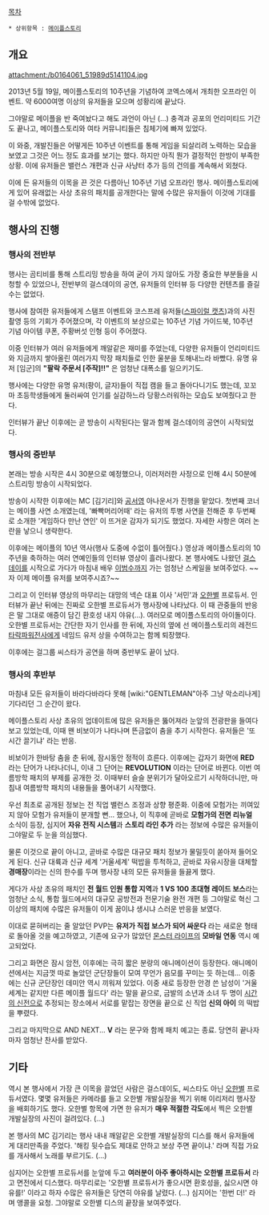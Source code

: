 [[목차]]

 * 상위항목 : [[메이플스토리]]

== 개요 ==
attachment:/b0164061_51989d5141104.jpg

2013년 5월 19일, 메이플스토리의 10주년을 기념하여 코엑스에서 개최한 오프라인 이벤트. 약 6000여명 이상의 유저들을 모으며 성황리에 끝났다.

그야말로 메이플을 반 죽여놨다고 해도 과언이 아닌 (...) 충격과 공포의 언리미티드 기간도 끝나고, 메이플스토리와 여타 커뮤니티들은 침체기에 빠져 있었다.

이 와중, 개발진들은 어떻게든 10주년 이벤트를 통해 게임을 되살리려 노력하는 모습을 보였고 그것은 어느 정도 효과를 보기는 했다. 하지만 아직 뭔가 결정적인 한방이 부족한 상황. 이에 유저들은 밸런스 개편과 신규 사냥터 추가 등의 건의를 계속해서 외쳤다.

이에 든 유저들의 이목을 끈 것은 다름아닌 10주년 기념 오프라인 행사. 메이플스토리에게 있어 유래없는 사상 초유의 패치를 공개한다는 말에 수많은 유저들이 이것에 기대를 걸 수밖에 없었다. 

== 행사의 진행 ==
=== 행사의 전반부 ===
행사는 곰티비를 통해 스트리밍 방송을 하여 굳이 가지 않아도 가장 중요한 부분들을 시청할 수 있었으나, 전반부의 걸스데이의 공연, 유저들의 인터뷰 등 다양한 컨텐츠를 즐길 수는 없었다.

행사에 참여한 유저들에게 스탬프 이벤트와 코스프레 유저들([[스파이럴 캣츠]])과의 사진 촬영 등의 기회가 주어졌으며, 각 이벤트의 보상으로는 10주년 기념 가이드북, 10주년 기념 아이템 쿠폰, 주황버섯 인형 등이 주어졌다.

이중 인터뷰가 여러 유저들에게 깨알같은 재미를 주었는데, 다양한 유저들이 언리미티드와 지금까지 쌓아올린 여러가지 막장 패치들로 인한 울분을 토해내느라 바빴다. 유명 유저 [임군]의 '''"팔락 주문서 [주작]!!"''' 은 엄청난 대폭소를 일으키기도.

행사에는 다양한 유명 유저(팡이, 글자)들이 직접 캠을 들고 돌아다니기도 했는데, 꼬꼬마 초등학생들에게 둘러싸여 인기를 실감하느라 당황스러워하는 모습도 보여줬다고 한다.

인터뷰가 끝난 이후에는 곧 방송이 시작된다는 말과 함께 걸스데이의 공연이 시작되었다.

=== 행사의 중반부 ===
본래는 방송 시작은 4시 30분으로 예정했으나, 이러저러한 사정으로 인해 4시 50분에 스트리밍 방송이 시작되었다.

방송이 시작한 이후에는 MC [김기리]와 [[공서영]] 아나운서가 진행을 맡았다. 첫번째 코너는 메이플 사연 소개였는데, '빠빡머리어때' 라는 유저의 투병 사연을 전해준 후 두번째로 소개한 '게임하다 만난 연인' 이 뜨거운 감자가 되기도 했었다. 자세한 사항은 여러 논란을 낳으니 생략한다.

이후에는 메이플의 10년 역사(행사 도중에 수없이 틀어줬다.) 영상과 메이플스토리의 10주년을 축하하는 여러 연예인들의 인터뷰 영상이 흘러나왔다. 본 행사에도 나왔던 [[걸스데이]]를 시작으로 가다가 마침내 배우 [[이범수]]까지 가는 엄청난 스케일을 보여주었다. ~~자 이제 메이플 유저를 보여주시죠?~~

그리고 이 인터뷰 영상의 마무리는 대망의 넥슨 대표 이사 '서민'과 [[오한별]] 프로듀서. 인터뷰가 끝난 뒤에는 진짜로 오한별 프로듀서가 행사장에 나타났다. 이 때 관중들의 반응은 말 그대로 애증이 담긴 환호성 내지 야유(...). 여러모로 메이플스토리의 아이돌이다. 오한별 프로듀서는 간단한 자기 인사를 한 뒤에, 자신의 옆에 선 메이플스토리의 레전드 [[타락파워전사]]에게 네임드 유저 상을 수여하고는 함께 퇴장했다.

이후에는 걸그룹 씨스타가 공연을 하며 중반부도 끝이 났다.

=== 행사의 후반부 ===
마침내 모든 유저들이 바라다바라다 못해 [wiki:"GENTLEMAN"아주 그냥 악소리나게] 기다리던 그 순간이 왔다.

메이플스토리 사상 초유의 업데이트에 많은 유저들은 뚫어져라 눈앞의 전광판을 들여다보고 있었는데, 이때 왠 비보이가 나타나며 뜬금없이 춤을 추기 시작한다. 유저들은 '또 시간 끌기냐' 라는 반응.

비보이가 한바탕 춤을 춘 뒤에, 잠시동안 정적이 흐른다. 이후에는 갑자기 화면에 '''RED''' 라는 단어가 나타나더니, 이내 그 단어는 '''REVOLUTION''' 이라는 단어로 바뀐다. 이번 여름방학 패치의 부제를 공개한 것. 이때부터 슬슬 분위기가 달아오르기 시작하더니만, 마침내 여름방학 패치의 내용들을 풀어내기 시작했다.

우선 최초로 공개된 정보는 전 직업 밸런스 조정과 상향 평준화. 이중에 모험가는 끼여있지 않아 모험가 유저들이 분개할 뻔... 했으나, 이 직후에 곧바로 '''모험가의 전면 리뉴얼''' 소식이 등장, 심지어 '''자유 전직 시스템'''과 '''스토리 라인 추가''' 라는 정보에 수많은 유저들이 그야말로 두 눈을 의심했다.

물론 이것으로 끝이 아니고, 곧바로 수많은 대규모 패치 정보가 물밀듯이 쏟아져 들어오게 된다. 신규 대륙과 신규 세계 '거울세계' 떡밥을 투척하고, 곧바로 자유시장을 대체할 '''경매장'''이라는 신의 한수를 두며 행사장 내의 모든 유저들을 들끓게 했다.

게다가 사상 초유의 패치인 '''전 월드 인원 통합 지역'''과 '''1 VS 100 초대형 레이드 보스'''라는 엄청난 소식, 통합 월드에서의 대규모 공방전과 전문기술 완전 개편 등 그야말로 혁신 그 이상의 패치에 수많은 유저들이 이게 꿈이냐 생시냐 스러운 반응을 보였다.

이대로 묻혀버리는 줄 알았던 PVP는 '''유저가 직접 보스가 되어 싸운다''' 라는 새로운 형태로 돌아올 것을 예고하였고, 기존에 요구가 많았던 [[몬스터 라이프]]의 '''모바일 연동''' 역시 예고되었다.

그리고 화면은 잠시 암전, 이후에는 극히 짧은 분량의 애니메이션이 등장한다. 애니메이션에서는 지금껏 따로 놀았던 군단장들이 모여 무언가 음모를 꾸미는 듯 하는데... 이중에는 신규 군단장인 데미안 역시 끼워져 있었다. 이중 새로 등장한 안경 쓴 남성이 '거울세계는 같지만 다른 메이플 월드다' 라는 말을 끝으로, 금발의 소년과 소녀 두 명이 [[시간의 신전]]으로 추정되는 장소에서 서로를 맡잡는 장면을 끝으로 신 직업 '''신의 아이''' 의 떡밥을 뿌렸다.

그리고 마지막으로 AND NEXT... '''V''' 라는 문구와 함께 패치 예고는 종료. 당연히 끝나자마자 엄청난 찬사를 받았다.

== 기타 ==
역시 본 행사에서 가장 큰 이목을 끌었던 사람은 걸스데이도, 씨스타도 아닌 [[오한별]] 프로듀서였다. 몇몇 유저들은 카메라를 들고 오한별 개발실장을 찍기 위해 이리저리 행사장을 배회하기도 했다. 오한별 항목에 가면 한 유저가 '''매우 적절한 각도'''에서 찍은 오한별 개발실장의 사진이 걸려있다. (...)

본 행사의 MC 김기리는 행사 내내 깨알같은 오한별 개발실장의 디스를 해서 유저들에게 대리만족을 주었다. '해킹 뒷수습도 제대로 안하고 보상 주면 끝이냐.' 라며 직접 가요를 개사해서 노래를 부르기도. (...)

심지어는 오한별 프로듀서를 눈앞에 두고 '''여러분이 아주 좋아하시는 오한별 프로듀서''' 라고 면전에서 디스했다. 마무리로는 '오한별 프로듀서가 좋으시면 환호성을, 싫으시면 야유를!' 이라고 하자 수많은 유저들은 당연히 야유를 날렸다. (...) 심지어는 '한번 더!' 라며 앵콜을 요청. 그야말로 오한별 디스의 끝장을 보여주었다.
